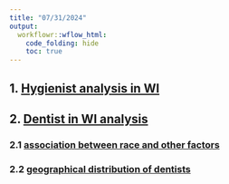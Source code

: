 ```yaml
---
title: "07/31/2024"
output:
  workflowr::wflow_html:
    code_folding: hide
    toc: true
---
```






## 1.  [Hygienist analysis in WI](2024_0701_survey_part2.html)



## 2.   [Dentist in WI analysis](2024_0701_survey_part3.html)

### 2.1  [association between race and  other factors](2024_0701_survry_part3_01_racevsothers.html)

### 2.2 [geographical distribution of dentists](2024_0701_survey_part3_02_geographicaldistribution.html)



